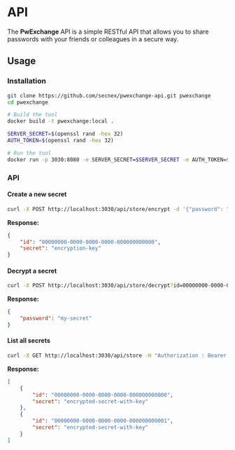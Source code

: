 # API

The **PwExchange** API is a simple RESTful API that allows you to share passwords with your friends or colleagues in a secure way. 

## Usage

### Installation

```bash
git clone https://github.com/secnex/pwexchange-api.git pwexchange
cd pwexchange

# Build the tool
docker build -t pwexchange:local .

SERVER_SECRET=$(openssl rand -hex 32)
AUTH_TOKEN=$(openssl rand -hex 32)

# Run the tool
docker run -p 3030:8080 -e SERVER_SECRET=$SERVER_SECRET -e AUTH_TOKEN=$AUTH_TOKEN pwexchange:local
```

### API

#### Create a new secret

```bash
curl -X POST http://localhost:3030/api/store/encrypt -d '{"password": "my-secret"}' -H "Authorization : Bearer $AUTH_TOKEN"
```

**Response:**

```json
{
    "id": "00000000-0000-0000-0000-000000000000",
    "secret": "encryption-key"
}
```

#### Decrypt a secret

```bash
curl -X POST http://localhost:3030/api/store/decrypt?id=00000000-0000-0000-0000-000000000000 -d '{"secret": "encryption-key"}' -H "Authorization : Bearer $AUTH_TOKEN"
```

**Response:**

```json
{
    "password": "my-secret"
}
```

#### List all secrets

```bash
curl -X GET http://localhost:3030/api/store -H "Authorization : Bearer $AUTH_TOKEN"
```

**Response:**

```json
[
    {
        "id": "00000000-0000-0000-0000-000000000000",
        "secret": "encrypted-secret-with-key"
    },
    {
        "id": "00000000-0000-0000-0000-000000000001",
        "secret": "encrypted-secret-with-key"
    }
]
```